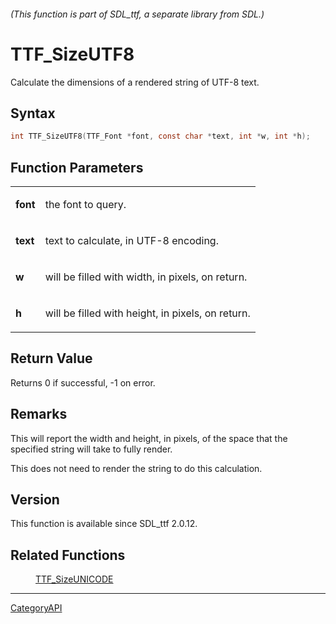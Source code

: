 ====== (This function is part of SDL_ttf, a separate library from SDL.) ======
= TTF_SizeUTF8 =

Calculate the dimensions of a rendered string of UTF-8 text.

== Syntax ==

<syntaxhighlight lang='c'>
int TTF_SizeUTF8(TTF_Font *font, const char *text, int *w, int *h);
</syntaxhighlight>

== Function Parameters ==

{|
|'''font'''
|the font to query.
|-
|'''text'''
|text to calculate, in UTF-8 encoding.
|-
|'''w'''
|will be filled with width, in pixels, on return.
|-
|'''h'''
|will be filled with height, in pixels, on return.
|}

== Return Value ==

Returns 0 if successful, -1 on error.

== Remarks ==

This will report the width and height, in pixels, of the space that the
specified string will take to fully render.

This does not need to render the string to do this calculation.

== Version ==

This function is available since SDL_ttf 2.0.12.

== Related Functions ==

:[[TTF_SizeUNICODE]]

----
[[CategoryAPI]]


